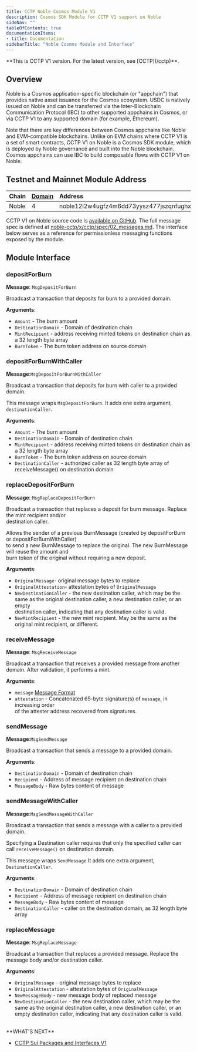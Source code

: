 ```yaml
---
title: CCTP Noble Cosmos Module V1
description: Cosmos SDK Module for CCTP V1 support on Noble
sideNav: ""
tableOfContents: true
documentationItems: 
- title: Documentation
sidebarTitle: "Noble Cosmos Module and Interface"
---
```


<Warning>
  **This is CCTP V1 version. For the latest version, see [CCTP](/cctp)**.
</Warning>

## Overview

Noble is a Cosmos application-specific blockchain (or "appchain") that provides
native asset issuance for the Cosmos ecosystem. USDC is natively issued on Noble
and can be transferred via the Inter-Blockchain Communication Protocol (IBC) to
other supported appchains in Cosmos, or via CCTP V1 to any supported domain (for
example, Ethereum).

Note that there are key differences between Cosmos appchains like Noble and
EVM-compatible blockchains. Unlike on EVM chains where CCTP V1 is a set of smart
contracts, CCTP V1 on Noble is a Cosmos SDK module, which is deployed by Noble
governance and built into the Noble blockchain. Cosmos appchains can use IBC to
build composable flows with CCTP V1 on Noble.

## Testnet and Mainnet Module Address

| Chain | [Domain](/cctp/v1/supported-domains) | Address                                      |
| :---- | :----------------------------------- | :------------------------------------------- |
| Noble | 4                                    | noble12l2w4ugfz4m6dd73yysz477jszqnfughxvkss5 |

CCTP V1 on Noble source code is
[available on GitHub](https://github.com/circlefin/noble-cctp). The full message
spec is defined at
[noble-cctp/x/cctp/spec/02_messages.md](https://github.com/circlefin/noble-cctp/blob/dc81b3e0d566d195c869a213519fcecd38b020a5/x/cctp/spec/02_messages.md).
The interface below serves as a reference for permissionless messaging functions
exposed by the module.

## Module Interface

### depositForBurn

**Message**: `MsgDepositForBurn`

Broadcast a transaction that deposits for burn to a provided domain.

**Arguments**:

- `Amount` - The burn amount
- `DestinationDomain` - Domain of destination chain
- `MintRecipient` - address receiving minted tokens on destination chain as a 32
  length byte array
- `BurnToken` - The burn token address on source domain

### depositForBurnWithCaller

**Message**:`MsgDepositForBurnWithCaller`

Broadcast a transaction that deposits for burn with caller to a provided domain.

This message wraps `MsgDepositForBurn`. It adds one extra argument,
`destinationCaller`.

**Arguments**:

- `Amount` - The burn amount
- `DestinationDomain` - Domain of destination chain
- `MintRecipient` - address receiving minted tokens on destination chain as a 32
  length byte array
- `BurnToken` - The burn token address on source domain
- `DestinationCaller` - authorized caller as 32 length byte array of
  receiveMessage() on destination domain

### replaceDepositForBurn

**Message**: `MsgReplaceDepositForBurn`

Broadcast a transaction that replaces a deposit for burn message. Replace the
mint recipient and/or  
destination caller.

Allows the sender of a previous BurnMessage (created by depositForBurn or
depositForBurnWithCaller)  
to send a new BurnMessage to replace the original. The new BurnMessage will
reuse the amount and  
burn token of the original without requiring a new deposit.

**Arguments**:

- `OriginalMessage`- original message bytes to replace
- `OriginalAttestation`- attestation bytes of `OriginalMessage`
- `NewDestinationCaller` - the new destination caller, which may be the  
  same as the original destination caller, a new destination caller, or an
  empty  
  destination caller, indicating that any destination caller is valid.
- `NewMintRecipient` - the new mint recipient. May be the same as the  
  original mint recipient, or different.

### receiveMessage

**Message**: `MsgReceiveMessage`

Broadcast a transaction that receives a provided message from another domain.
After validation, it performs a mint.

**Arguments**:

- `message` [Message Format](/cctp/v1/message-format)
- `attestation` - Concatenated 65-byte signature(s) of `message`, in increasing
  order  
   of the attester address recovered from signatures.

### sendMessage

**Message**:`MsgSendMessage`

Broadcast a transaction that sends a message to a provided domain.

**Arguments**:

- `DestinationDomain` - Domain of destination chain
- `Recipient` - Address of message recipient on destination chain
- `MessageBody` - Raw bytes content of message

### sendMessageWithCaller

**Message**:`MsgSendMessageWithCaller`

Broadcast a transaction that sends a message with a caller to a provided domain.

Specifying a Destination caller requires that only the specified caller can call
`receiveMessage()` on destination domain.

This message wraps `SendMessage` It adds one extra argument,
`DestinationCaller`.

**Arguments**:

- `DestinationDomain` - Domain of destination chain
- `Recipient` - Address of message recipient on destination chain
- `MessageBody` - Raw bytes content of message
- `DestinationCaller` - caller on the destination domain, as 32 length byte
  array

### replaceMessage

**Message**: `MsgReplaceMessage`

Broadcast a transaction that replaces a provided message. Replace the message
body and/or destination caller.

**Arguments**:

- `OriginalMessage` - original message bytes to replace
- `OriginalAttestation` - attestation bytes of `OriginalMessage`
- `NewMessageBody` - new message body of replaced message
- `NewDestinationCaller` - the new destination caller, which may be the same as
  the original destination caller, a new destination caller, or an empty
  destination caller, indicating that any destination caller is valid.

<br />
**WHAT'S NEXT**

- [CCTP Sui Packages and Interfaces V1 <Icon icon="arrow-right" />](/cctp/v1/sui-packages)
